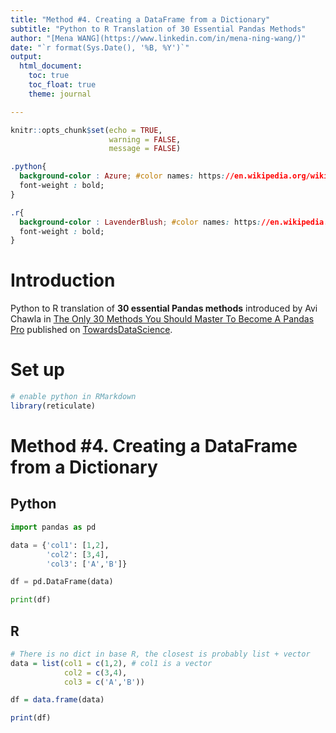 ```yaml
---
title: "Method #4. Creating a DataFrame from a Dictionary"
subtitle: "Python to R Translation of 30 Essential Pandas Methods"
author: "[Mena WANG](https://www.linkedin.com/in/mena-ning-wang/)"
date: "`r format(Sys.Date(), '%B, %Y')`"
output: 
  html_document:
    toc: true
    toc_float: true
    theme: journal

---
```


```r
knitr::opts_chunk$set(echo = TRUE,
                      warning = FALSE,
                      message = FALSE)
```


```css

.python{
  background-color : Azure; #color names: https://en.wikipedia.org/wiki/Web_colors
  font-weight : bold;
}

.r{
  background-color : LavenderBlush; #color names: https://en.wikipedia.org/wiki/Web_colors
  font-weight : bold;
}

```

# Introduction

Python to R translation of **30 essential Pandas methods** introduced by Avi Chawla in [The Only 30 Methods You Should Master To Become A Pandas Pro](https://towardsdatascience.com/the-only-30-methods-you-should-master-to-become-a-pandas-pro-749795084bb2) published on [TowardsDataScience](https://towardsdatascience.com/).

# Set up

```r
# enable python in RMarkdown
library(reticulate)

```

# Method #4. Creating a DataFrame from a Dictionary

## Python

```python
import pandas as pd

data = {'col1': [1,2],
        'col2': [3,4],
        'col3': ['A','B']}

df = pd.DataFrame(data)

print(df)

```

## R

```r

# There is no dict in base R, the closest is probably list + vector
data = list(col1 = c(1,2), # col1 is a vector
            col2 = c(3,4),
            col3 = c('A','B'))

df = data.frame(data)

print(df)

```


